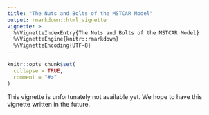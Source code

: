 ```yaml
---
title: "The Nuts and Bolts of the MSTCAR Model"
output: rmarkdown::html_vignette
vignette: >
  %\VignetteIndexEntry{The Nuts and Bolts of the MSTCAR Model}
  %\VignetteEngine{knitr::rmarkdown}
  %\VignetteEncoding{UTF-8}
---
```


```r
knitr::opts_chunk$set(
  collapse = TRUE,
  comment = "#>"
)
```

This vignette is unfortunately not available yet. We hope to have this vignette written in the future.
